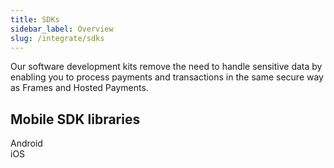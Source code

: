 ```yaml
---
title: SDKs
sidebar_label: Overview
slug: /integrate/sdks
---
```


Our software development kits remove the need to handle sensitive data by enabling you to process payments and transactions in the same secure way as Frames and Hosted Payments.

## Mobile SDK libraries

<div class="row">
  <div class="col col--3">
    <Card
      image="/img/docs/integrate/sdks/android-logo.svg"
      link="/docs/integrate/sdks/android"
      action="Android">
      Android
    </Card>
  </div>
  <div class="col col--3">
    <Card
      image="/img/docs/integrate/sdks/ios-logo.svg"
      link="/docs/integrate/sdks/ios"
      action="iOS">
      iOS
    </Card>
  </div>
</div>
